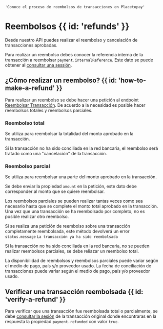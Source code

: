     'Conoce el proceso de reembolsos de transacciones en Placetopay'

# Reembolsos {{ id: 'refunds' }}

Desde nuestro API puedes realizar el reembolso y cancelación de transacciones aprobadas.

Para realizar un reembolso debes conocer la referencia interna de la transacción a reembolsar `payment.internalReference`. Este dato se puede obtener al [consultar una sessión](/checkout/api/reference/session#query-a-session).

## ¿Cómo realizar un reembolso? {{ id: 'how-to-make-a-refund' }}

Para realizar un reembolso se debe hacer una petición al endpoint [Reembolsar Transacción](/checkout/api/reference/payment#refund-payment). De acuerdo a la necesidad es posible hacer reembolsos totales y reembolsos parciales.

### Reembolso total

Se utiliza para reembolsar la totalidad del monto aprobado en la transacción.

Si la transacción no ha sido conciliada en la red bancaria, el reembolso será tratado como una "cancelación" de la transacción.

### Reembolso parcial

Se utiliza para reembolsar una parte del monto aprobado en la transacción.

Se debe enviar la propiedad `amount` en la petición, este dato debe corresponder al monto que se quiere reembolsar.

Los reembolsos parciales se pueden realizar tantas veces como sea necesario hasta que se complete el monto total aprobado en la transacción. Una vez que una transacción se ha reembolsado por completo, no es posible realizar otro reembolso. 

Si se realiza una petición de reembolso sobre una transacción completamente reembolsada, este método devolverá un error `status.message` `La transacción ya ha sido reembolsada`

Si la transacción no ha sido conciliada en la red bancaria, no se pueden realizar reembolsos parciales, se debe reliazar un reembolso total.

<Note>
    La disponibilidad de reembolsos y reembolsos parciales puede variar según el medio de pago, país y/o proveedor usado.  
    La fecha de conciliación de transacciones puede variar según el medio de pago, país y/o proveedor usado.
</Note>

## Verificar una transacción reembolsada {{ id: 'verify-a-refund' }}

Para verificar que una transacción fue reembolsada total o parcialmente, se debe [consultar la sesión](/checkout/api/reference/session#query-a-session) de la transacción original donde encontraras en la respuesta la propiedad `payment.refunded` con valor `true`.